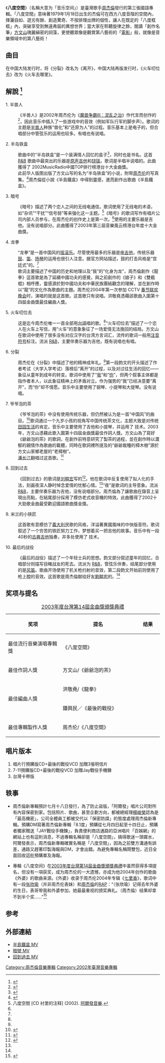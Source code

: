 {{Otheruses|八度空间}}
{{Infobox album <!-- See Wikipedia:WikiProject_Albums -->
| name       = 八度空間
| type       = [[專輯|專輯]]
| artist     = [[周杰倫|周杰倫]]
| cover      = Jay 2002 ablum cover.jpg
<!-- 未知參數 | background = orange -->
| released   = 2002年7月18日
| recorded   = 
| genre      = [[華語流行音樂|華語流行音樂]]
| length     = 
| label      = [[BMG唱片|BMG]]<ref>{{cite web|title=周杰伦昨晚发起“最后战役” 希望将来带动潮流|url=http://ent.sina.com.cn/p/i/2002-08-19/080196204.html|publisher=新浪网|accessdate=2020-05-01|archive-date=2004-11-20|archive-url=https://web.archive.org/web/20041120140504/http://ent.sina.com.cn/p/i/2002-08-19/080196204.html|dead-url=no}}</ref>
| producer   = 周杰伦
| prev_title = [[范特西Plus|范特西Plus]]
| prev_year  = 2001
| next_title = [[The_One演唱會|The One演唱會]]
| next_year  = 2002
}}
《'''八度空間'''》（名稱大意为「音乐空间」）是臺灣歌手[[周杰倫|周杰倫]]發行的第三張國語專輯。「八度空間」意味著1979年1月18日出生的杰倫可在西方八度音階的空間內，揮灑自如、遊刃有餘、創造驚奇、不按排理出牌的個性，讓人在既定的「八度框框」內，突破享受到無遠弗屆的異想世界；當大家在聆聽旋律之餘，閱讀「創作名筆」[[方文山|方文山]]瑰麗縝密的詞藻，更使聽眾像是觀賞第八藝術的「[[電影|電影]]」般，就像是音樂領域中的第八藝術！

== 曲目 ==
{{Tracklist
| headline =CD
| all_music = 周杰伦
| all_producer = 周杰伦

| title1 = 半獸人<br>（《魔獸爭霸3》遊戲主題曲）
| length1 = 4:05
| lyrics1 = [[方文山|方文山]]
| arranger1 = [[林迈可|林迈可]]

| title2 = 半島鐵盒	
| length2 = 5:17
| lyrics2 = 周杰伦
| arranger2 = [[林邁可|林邁可]]

| title3 = 暗號	
| length3 = 4:29
| lyrics3 = [[許世昌|許世昌]]
| arranger3 = 林迈可

| title4 = 龍拳<br>（[[百事可樂|百事可樂]]廣告主題曲）
| length4 = 4:32
| lyrics4 = 方文山
| arranger4 = [[洪敬尧|洪敬尧]]

| title5 = 火車叨位去	
| length5 = 4:34
| lyrics5 = 方文山
| arranger5 = 洪敬堯

| title6 = 分裂
| length6 = 4:12
| lyrics6 = 周杰倫
| arranger6 = 鍾興民

| title7 = 爺爺泡的茶	
| length7 = 3:58
| lyrics7 = 方文山
| arranger7 = 林邁可

| title8 = 回到過去
| length8 = 3:51
| lyrics8 = 劉畊宏
| arranger8 = 林邁可

| title9 = 米蘭的小鐵匠	
| length9 = 3:58
| lyrics9 = 方文山
| arranger9 = 洪敬堯

| title10 = 最後的戰役	
| length10 = 4:11
| lyrics10 = 方文山
| arranger10 = 鍾興民
}}在中国大陆发行时，将《分裂》改名为《离开》，中国大陆再版发行时，《火车叨位去》改为《火车去哪里》。

== 解說 <ref name=MV>{{cite web|title=八度空間|url=https://www.youtube.com/watch?v=eM6mF4RWhe0&list=PLgFC_SXvt6Lmkks32yM_6l-Eb6KMdgBom}}</ref>==
1. 半兽人
:《半兽人》是2002年周杰伦为《[[魔兽争霸III：混乱之治|魔兽争霸III：混乱之治]]》作代言而创作的<ref name="jay2u_endorse">{{cite web | url = http://www.jay2u.com/profiles/?indiID=4 | title = 周杰伦资料中的“代言” | accessdate = 2009-06-25 | publisher = www.jay2u.com | deadurl = yes | archiveurl = https://archive.is/20121208135213/http://www.jay2u.com/profiles/?indiID=4 | archivedate = 2012-12-08 }}</ref>，因此音乐中插入了一些游戏中的音效（例如军队行军的脚步声）。歌词的主题是[[半兽人|半兽人]]种族“兽化”和“还原为人”的过程。音乐基本上是电子的，但合唱部分中管弦乐的运用也较多。有唱也有说唱。

2. 半岛铁盒
:歌曲中的“半岛铁盒”是一个装满情人回忆的盒子<ref name="j2u_intro">{{cite web|publisher=jay2u.com|url=http://www.jay2u.com/profiles/inside2.php?songalbumID=6|title=八度空间专辑介绍|date=|accessdate=2009-06-25|archive-date=2009-02-17|archive-url=https://web.archive.org/web/20090217145458/http://jay2u.com/profiles/inside2.php?songalbumID=6|dead-url=yes}}</ref>，同时也是书名。这首 [[R&B|R&B]] 歌曲中最突出的乐器是[[原声吉他|原声吉他]]和[[铙钹|铙钹]]。歌词是半唱半说唱的。此曲獲得了 2002MusicRadio中國TOP排行榜港台十大金曲獎。
:此前华人版图出版了方文山写的名为“半岛铁盒”的小说，附带[[周杰伦|周杰伦]]的写真集。<ref name ="ironbox">{{cite book| author = 方文山| title = 半島鐵盒| date = 2002-02-25| publisher = 華人版圖| isbn = 9868016703 }}</ref>周杰倫從小說《半島鐵盒》中得到靈感，進而創作出歌曲《半島鐵盒》。

3. 暗号
:《暗号》描述了两个恋人之间的无线电通信。歌词使用了无线电的术语，如“杂讯”“干扰”“信号弱”等来强化这一主题。<ref name="8dliner">八度空間 [CD 衬里的注释] (2002). [[阿爾發音樂|阿爾發音樂]].</ref>《暗号》的歌词写作有唱片公司内部人员参与，在周杰伦的创作史上是第一次。<ref name="j2u_intro" />使用的主要乐器是吉他。没有说唱部分。此曲獲得了2003年第三屆音樂風云榜港台年度十大金曲獎。

4. 龙拳
:“龙拳”是一首中国风的[[摇滚乐|摇滚乐]]。尽管使用最多的乐器是[[电吉他|电吉他]]，传统乐器[[鼓|鼓]]、[[笛|笛]]、[[扬琴|扬琴]]的运用也很引人注意。据官方网站描述，鼓的打击风格是“宫廷式”的。<ref name="j2u_intro" />
:歌词主要描述了中国的历史和地理以及“我”的“化身为龙”，周杰倫創作《龍拳》這首歌是為了延續中國功夫的感覺，與之前創作的《娘子》和《雙截棍》相呼應，靈感源於對中國功夫和中華民族團結觀念的理解，並在創作時以“龍”的文化作為歌曲的主題。周杰伦2004年第一次参加 CCTV [[春节联欢晚会|春节联欢晚会]]时，演唱的就是这首歌。这首歌只有说唱。洪敬堯憑藉該歌曲入圍第十四屆金曲獎最佳編曲人獎。

5. 火车叨位去
:这是迄今周杰伦唯一一首全部用[[台語|台語]]唱的歌。<ref name="j2u_intro" />“火车叨位去”描述了一个恋人在火车上写信，用“火车”的意象象征了一场爱情无法挽回的结局。方文山在歌词中使用了很多没有对应汉字的台湾方言词汇，流传的歌词一般用[[注音符号|注音符号]]标注。流派 [[R&B|R&B]]，主要伴奏乐器为吉他，既有说唱也有唱。

6. 分裂
:周杰伦在《分裂》中描述了他的精神成年礼。<ref name="j2u_intro" />第一段韵文的开头描述了作者考试（大学入学考试）落榜后“离开”的过程，以及对过往生活的回忆——象征从童年到成年的转变。歌词中使用了“[[第一人称|我]]”和“[[第二人称|你]]”，但两个叙事主体都是指作者本人，以此象征精神上的矛盾对立。作为强势的“我”已经决意要“离开”，而“你”却不情愿。音乐中主要使用了钢琴、小提琴和大提琴。没有说唱。

7. 爷爷泡的茶
:《爷爷泡的茶》中没有使用传统乐器，但仍然被认为是一首“中国风”的曲目。<ref name = "crazychinawind">{{cite news | url = http://big5.china.com.cn/culture/txt/2006-11/14/content_7356255.htm | title = 酷辣音樂：瘋了，中國風 | date = 2006-11-14 | accessdate = 2009-06-25 | publisher = china.org.cn | format = Editorial | archive-date = 2007-10-13 | archive-url = https://web.archive.org/web/20071013173725/http://big5.china.com.cn/culture/txt/2006-11/14/content_7356255.htm | dead-url = no }}</ref>歌词通过一个九岁小孩的视角写中国传统茶文化，主题大致是对传统[[田园生活|田园生活]]的肯定。音乐中主要使用了吉他和小提琴，并运用了 {{link-en|刮碟|scratching}} 技术。2003年，方文山憑藉此歌入圍第十四屆金曲獎最佳作詞人獎。方文山為了寫好《爺爺泡的茶》的歌詞，在創作前特意研究了製茶的過程，並在創作時以濃郁的親情作為歌曲的載體，同時在歌詞裡所提及的“爺爺栽種的樟木樹”源於方文山家鄉老屋的“老樟樹”。
:[[潘长江|潘长江]]翻唱过这首歌。<ref>{{cite web |publisher=CCTV |url=http://www.cctv.com/program/yyjjc/20050907/101518.shtml |title=爷爷泡的茶 |date= |accessdate=2009-06-25 |archive-date=2019-07-30 |archive-url=https://web.archive.org/web/20190730081029/http://www.cctv.com/program/yyjjc/20050907/101518.shtml |dead-url=no }}</ref>

8. 回到过去
:《回到过去》的歌词是[[刘畊宏|刘畊宏]]写的<ref name = "willliugm">{{cite news | url = http://ent.sina.com.cn/s/h/2006-05-09/11141075841.html | title = 周杰伦推荐亲密搭档刘畊宏参赛“好男” | date = 2006-05-09 | accessdate = 2009-06-25 | publisher = sina.com.cn | archive-date = 2019-07-24 | archive-url = https://web.archive.org/web/20190724133654/http://ent.sina.com.cn/s/h/2006-05-09/11141075841.html | dead-url = no }}</ref>。他在歌词中反复使用了拟人化的手法，刻画夜深人静时悼念爱情的忧郁心情。<ref name="j2u_intro" />“夜”是歌词的主导意象。流派 [[R&B|R&B]]，主要伴奏乐器为吉他，没有说唱部分。周杰倫為了讓歌曲在錄音上呈現出亮點，在結尾部分採用了模仿老式收音機的特效。此曲獲得了2002十大勁歌金曲最受歡迎國語歌曲獎金獎。

9. 米兰的小铁匠
:这首歌有意模仿了[[義大利|義大利]]民歌的风格，洋溢著異國風味的中快版音符。歌词叙述了一个穷苦的铁匠努力工作，梦想着买一把吉他的故事。音乐中有一段40秒的[[古典吉他|古典吉他]]独奏，并多处使用了 {{link-en|刮碟|scratching}} 技术。

10. 最后的战役
:《最后的战役》描述了一个年轻士兵的思想。韵文部分叙述童年的回忆，合唱部分则描写目睹战友的死去。流派为 [[R&B|R&B]]，管弦乐伴奏，结尾部分使用的是[[风笛|风笛]]。歌曲开场使用了机关枪扫射的音效，第二段韵文开始前则使用了枪上膛的音效。这首歌是周杰倫献给好友[[劉畊宏|劉畊宏]]的。<ref name="j2u_intro" />

== 奖项与提名 ==
{| class="wikitable"
|+[[第14屆金曲獎|2003年度台灣第14屆金曲獎頒獎典禮]]
|-
! width="250"|奖项 !! width="350"|提名 !! width="90"|结果
|-
| 最佳流行音樂演唱專輯獎 || 《八度空間》 || {{nom}}
|-
| 最佳作詞人獎 || 方文山/《爺爺泡的茶》 || {{nom}}
|-
| rowspan=2| 最佳編曲人獎 || 洪敬堯/《龍拳》 || {{nom}}
|-
| 鍾興民／《最後的戰役》 || {{nom}}
|-
| 最佳專輯製作人獎 || 周杰伦/《八度空間》 || {{nom}}
|}

==唱片版本==

#唱片行預購版CD+最後的戰役VCD 加贈3張明信片
#7-11預購版CD+最後的戰役VCD 加贈Jay戰役手機鍊
#台灣卡帶版
==轶事==
*周杰倫新專輯預計七月十八日發行，為了防止盜版，「阿爾發」唱片公司對所有內容保密到家。包括照片、歌曲，甚至企劃方向，都被總經理[[楊峻榮|楊峻榮]]認為是「最高機密」，公司全體員工都被交代以「保密防諜」的態度處理周杰倫新專輯。預購DM寫著周杰倫新專輯「8.1度」預購從七月四日起至十四日止，預購者獨家贈送「JAY戰役手機鍊」，負責便利商店通路的亞洲唱片「百娛網」的網站上也有這則消息，不過專輯名稱卻是「八度空間」，搞得歌迷一頭霧水，阿爾發表示，周杰倫新專輯確實名稱是「八度空間」，因為之前雙方溝通有誤差，通路又趕著印製海報與DM，才會出錯。為避免專輯名稱鬧雙包，近日全面回收這批預購單及海報。

*專輯《八度空间》在[[第14屆金曲獎|2003年度台灣第14屆金曲獎頒獎典禮]]中虽然获得多項提名，但没有一項获奖，成为周杰伦的一大遗憾，亦成为他2004年创作的歌曲《外婆》的歌曲来源。《外婆》收录于周杰伦2004年专辑《[[七里香_(專輯)|七里香]]》，歌词中有一段[[张欣瑜|张欣瑜]]（并非周杰伦表妹）和[[周杰倫|周杰倫]]的[[RAP|RAP]]：“（张欣瑜）记得去年外婆的生日，表哥带我和外婆参加，她最最重视的颁奖典礼。（周杰倫）结果却拿不到半个奖......”<ref>{{Cite web |url=http://www.jianshu.com/p/b7898ed9828c |title=简书：周杰伦——我的人生导师 |accessdate=2017-07-04 |archive-date=2018-07-10 |archive-url=https://web.archive.org/web/20180710010221/https://www.jianshu.com/p/b7898ed9828c |dead-url=no }}</ref>

==参考==
{{Reflist}}

== 外部連結 == 
*[https://www.youtube.com/watch?v=duZDsG3tvoA 半島鐵盒 MV]{{Wayback|url=https://www.youtube.com/watch?v=duZDsG3tvoA |date=20200301091140 }} 
*[https://www.youtube.com/watch?v=CYT9DPJdtS4 暗號 MV]{{Wayback|url=https://www.youtube.com/watch?v=CYT9DPJdtS4 |date=20201122210458 }}
*[https://www.youtube.com/watch?v=MKNrnSsIwf8 回到過去 MV]{{Wayback|url=https://www.youtube.com/watch?v=MKNrnSsIwf8 |date=20191111002326 }}
{{周杰倫歌曲}}
{{周杰倫}}
{{IFPI香港唱片銷量大獎最高銷量國語唱片}}
[[Category:周杰倫音樂專輯|Category:周杰倫音樂專輯]]
[[Category:2002年臺灣音樂專輯|Category:2002年臺灣音樂專輯]]